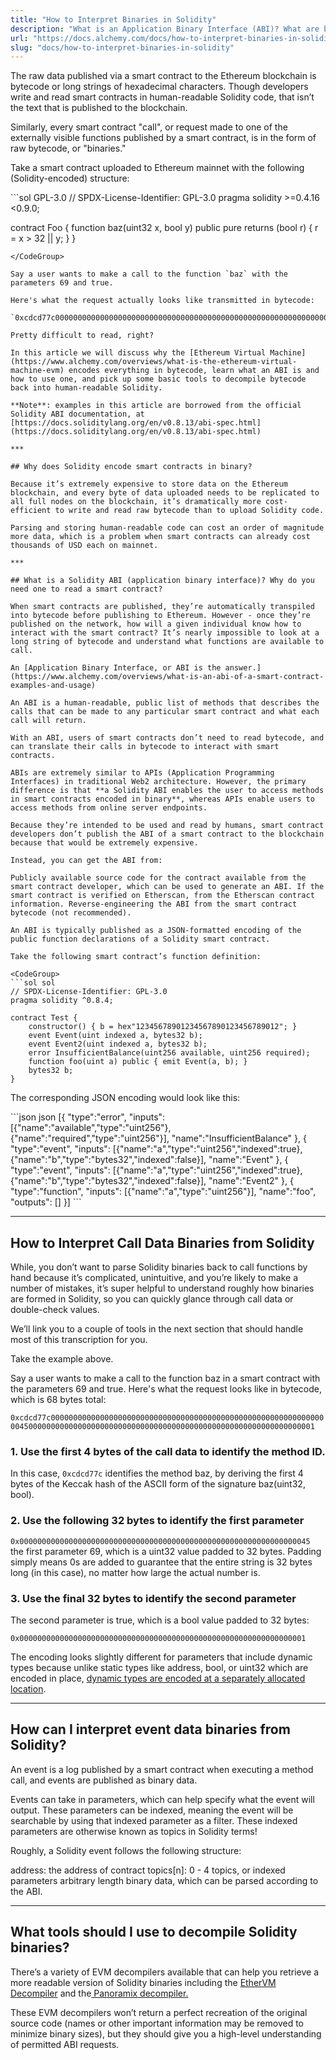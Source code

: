 ```yaml
---
title: "How to Interpret Binaries in Solidity"
description: "What is an Application Binary Interface (ABI)? What are binaries in Solidity?"
url: "https://docs.alchemy.com/docs/how-to-interpret-binaries-in-solidity"
slug: "docs/how-to-interpret-binaries-in-solidity"
---
```


The raw data published via a smart contract to the Ethereum blockchain is bytecode or long strings of hexadecimal characters. Though developers write and read smart contracts in human-readable Solidity code, that isn’t the text that is published to the blockchain.

Similarly, every smart contract "call", or request made to one of the externally visible functions published by a smart contract, is in the form of raw bytecode, or "binaries."

Take a smart contract uploaded to Ethereum mainnet with the following (Solidity-encoded) structure:

<CodeGroup>
  ```sol GPL-3.0
  // SPDX-License-Identifier: GPL-3.0
  pragma solidity >=0.4.16 <0.9.0;
   
  contract Foo {
  function baz(uint32 x, bool y) public pure returns (bool r) { r = x > 32 || y; }
  }
  ```
</CodeGroup>

Say a user wants to make a call to the function `baz` with the parameters 69 and true.

Here's what the request actually looks like transmitted in bytecode:

`0xcdcd77c000000000000000000000000000000000000000000000000000000000000000450000000000000000000000000000000000000000000000000000000000000001`

Pretty difficult to read, right?

In this article we will discuss why the [Ethereum Virtual Machine](https://www.alchemy.com/overviews/what-is-the-ethereum-virtual-machine-evm) encodes everything in bytecode, learn what an ABI is and how to use one, and pick up some basic tools to decompile bytecode back into human-readable Solidity.

**Note**: examples in this article are borrowed from the official Solidity ABI documentation, at [https://docs.soliditylang.org/en/v0.8.13/abi-spec.html](https://docs.soliditylang.org/en/v0.8.13/abi-spec.html)

***

## Why does Solidity encode smart contracts in binary?

Because it’s extremely expensive to store data on the Ethereum blockchain, and every byte of data uploaded needs to be replicated to all full nodes on the blockchain, it’s dramatically more cost-efficient to write and read raw bytecode than to upload Solidity code.

Parsing and storing human-readable code can cost an order of magnitude more data, which is a problem when smart contracts can already cost thousands of USD each on mainnet.

***

## What is a Solidity ABI (application binary interface)? Why do you need one to read a smart contract?

When smart contracts are published, they’re automatically transpiled into bytecode before publishing to Ethereum. However - once they’re published on the network, how will a given individual know how to interact with the smart contract? It’s nearly impossible to look at a long string of bytecode and understand what functions are available to call.

An [Application Binary Interface, or ABI is the answer.](https://www.alchemy.com/overviews/what-is-an-abi-of-a-smart-contract-examples-and-usage)

An ABI is a human-readable, public list of methods that describes the calls that can be made to any particular smart contract and what each call will return.

With an ABI, users of smart contracts don’t need to read bytecode, and can translate their calls in bytecode to interact with smart contracts.

ABIs are extremely similar to APIs (Application Programming Interfaces) in traditional Web2 architecture. However, the primary difference is that **a Solidity ABI enables the user to access methods in smart contracts encoded in binary**, whereas APIs enable users to access methods from online server endpoints.

Because they’re intended to be used and read by humans, smart contract developers don’t publish the ABI of a smart contract to the blockchain because that would be extremely expensive.

Instead, you can get the ABI from:

Publicly available source code for the contract available from the smart contract developer, which can be used to generate an ABI. If the smart contract is verified on Etherscan, from the Etherscan contract information. Reverse-engineering the ABI from the smart contract bytecode (not recommended).

An ABI is typically published as a JSON-formatted encoding of the public function declarations of a Solidity smart contract.

Take the following smart contract’s function definition:

<CodeGroup>
  ```sol sol
  // SPDX-License-Identifier: GPL-3.0
  pragma solidity ^0.8.4;

  contract Test {
      constructor() { b = hex"12345678901234567890123456789012"; }
      event Event(uint indexed a, bytes32 b);
      event Event2(uint indexed a, bytes32 b);
      error InsufficientBalance(uint256 available, uint256 required);
      function foo(uint a) public { emit Event(a, b); }
      bytes32 b;
  }
  ```
</CodeGroup>

The corresponding JSON encoding would look like this:

<CodeGroup>
  ```json json
  [{
  "type":"error",
  "inputs": [{"name":"available","type":"uint256"},{"name":"required","type":"uint256"}],
  "name":"InsufficientBalance"
  }, {
  "type":"event",
  "inputs": [{"name":"a","type":"uint256","indexed":true},{"name":"b","type":"bytes32","indexed":false}],
  "name":"Event"
  }, {
  "type":"event",
  "inputs": [{"name":"a","type":"uint256","indexed":true},{"name":"b","type":"bytes32","indexed":false}],
  "name":"Event2"
  }, {
  "type":"function",
  "inputs": [{"name":"a","type":"uint256"}],
  "name":"foo",
  "outputs": []
  }]
  ```
</CodeGroup>

***

## How to Interpret Call Data Binaries from Solidity

While, you don’t want to parse Solidity binaries back to call functions by hand because it’s complicated, unintuitive, and you’re likely to make a number of mistakes, it’s super helpful to understand roughly how binaries are formed in Solidity, so you can quickly glance through call data or double-check values.

We’ll link you to a couple of tools in the next section that should handle most of this transcription for you.

Take the example above.

Say a user wants to make a call to the function baz in a smart contract with the parameters 69 and true. Here's what the request looks like in bytecode, which is 68 bytes total:

`0xcdcd77c000000000000000000000000000000000000000000000000000000000000000450000000000000000000000000000000000000000000000000000000000000001`

### 1. Use the first 4 bytes of the call data to identify the method ID.

In this case, `0xcdcd77c` identifies the method baz, by deriving the first 4 bytes of the Keccak hash of the ASCII form of the signature baz(uint32, bool).

### 2. Use the following 32 bytes to identify the first parameter

`0x00000000000000000000000000000000000000000000000000000000000000045` the first parameter 69, which is a uint32 value padded to 32 bytes. Padding simply means 0s are added to guarantee that the entire string is 32 bytes long (in this case), no matter how large the actual number is.

### 3. Use the final 32 bytes to identify the second parameter

The second parameter is true, which is a bool value padded to 32 bytes:

`0x0000000000000000000000000000000000000000000000000000000000000001`

The encoding looks slightly different for parameters that include dynamic types because unlike static types like address, bool, or uint32 which are encoded in place, [dynamic types are encoded at a separately allocated location](https://docs.soliditylang.org/en/v0.8.13/abi-spec.html#use-of-dynamic-types).

***

## How can I interpret event data binaries from Solidity?

An event is a log published by a smart contract when executing a method call, and events are published as binary data.

Events can take in parameters, which can help specify what the event will output. These parameters can be indexed, meaning the event will be searchable by using that indexed parameter as a filter. These indexed parameters are otherwise known as topics in Solidity terms!

Roughly, a Solidity event follows the following structure:

address: the address of contract topics\[n]: 0 - 4 topics, or indexed parameters arbitrary length binary data, which can be parsed according to the ABI.

***

## What tools should I use to decompile Solidity binaries?

There’s a variety of EVM decompilers available that can help you retrieve a more readable version of Solidity binaries including the [EtherVM Decompiler](https://ethervm.io/decompile) and the[ Panoramix decompiler.](https://github.com/palkeo/panoramix)

These EVM decompilers won’t return a perfect recreation of the original source code (names or other important information may be removed to minimize binary sizes), but they should give you a high-level understanding of permitted ABI requests.

